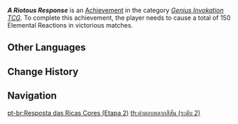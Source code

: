 {{Achievement Infobox
|title        = A Riotous Response
|id           = 80198
|order id     = 200
|category     = Genius Invokation TCG (Achievement)
|description  = Cause a total of 150 Elemental Reactions in victorious matches.
|requirements = 
|primogems    = 10
|tracking     = Tracks the total Elemental Reactions in victorious matches.
|topic        = 
|type         = 
|set          = A Riotous Response
|tier         = 2
|tiers_total  = 3
}}
'''''A Riotous Response''''' is an [[Achievement]] in the category ''[[Genius Invokation TCG (Achievement)|Genius Invokation TCG]]''. To complete this achievement, the player needs to cause a total of 150 Elemental Reactions in victorious matches.
<!--
==Gameplay Notes==
* 

==Trivia==
* 

==Gallery==
{{Preview
|size=300px
|file=
|caption=
}}

==Video Guides==
{{EVT
|video1   = 
|caption1 = 
}}
-->
==Other Languages==
{{Other Languages|Transclude = A Riotous Response}}

==Change History==
{{Change History|3.3|page=A Riotous Response}}
<!--
==References==
{{Reflist}}
-->
==Navigation==
{{Achievement Navbox}}

[[pt-br:Resposta das Ricas Cores (Etapa 2)]]
[[th:คำตอบหลากสีสัน (ระดับ 2)]]